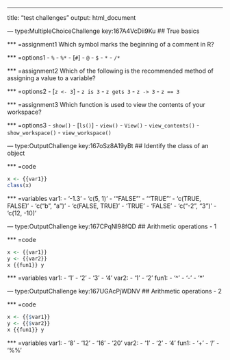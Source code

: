 ---
title: "test challenges"
output: html_document

--- type:MultipleChoiceChallenge key:167A4VcDii9Ku
## True basics

*** =assignment1
Which symbol marks the beginning of a comment in R?

*** =options1
- `%`
- `%*`
- [`#`]
- `@`
- `$`
- `*`
- `/*`


*** =assignment2
Which of the following is the recommended method of assigning a value to a variable?

*** =options2
- [`z <- 3`]
- `z is 3`
- `z gets 3`
- `z -> 3`
- `z == 3`


*** =assignment3
Which function is used to view the contents of your workspace?

*** =options3
- `show()`
- [`ls()`]
- `view()`
- `View()`
- `view_contents()`
- `show_workspace()`
- `view_workspace()`


--- type:OutputChallenge key:167oSz8A19yBt
## Identify the class of an object

*** =code
```r
x <- {{var1}}
class(x)
```

*** =variables
var1:
  - '-1.3'
  - 'c(5, 1)'
  - '"FALSE"'
  - '"TRUE"'
  - 'c(TRUE, FALSE)'
  - 'c("b", "a")'
  - 'c(FALSE, TRUE)'
  - 'TRUE'
  - 'FALSE'
  - 'c("-2", "3")'
  - 'c(12, -10)'


--- type:OutputChallenge key:167CPqNI98fQD
## Arithmetic operations - 1

*** =code
```r
x <- {{var1}}
y <- {{var2}}
x {{fun1}} y 
```

*** =variables
var1:
  - '1'
  - '2'
  - '3'
  - '4'
var2:
  - '1'
  - '2'
fun1:
  - '^'
  - '-'
  - '*'


--- type:OutputChallenge key:167UGAcPjWDNV
## Arithmetic operations - 2

*** =code
```r
x <- {{$var1}}
y <- {{$var2}}
x {{fun1}} y 
```

*** =variables
var1:
  - '8'
  - '12'
  - '16'
  - '20'
var2:
  - '1'
  - '2'
  - '4'
fun1:
  - '+'
  - '/'
  - '%%'
